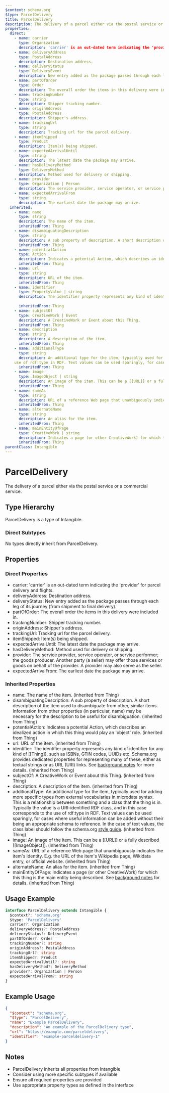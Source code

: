 ```yaml
---
$context: schema.org
$type: ParcelDelivery
title: ParcelDelivery
description: The delivery of a parcel either via the postal service or a commercial service.
properties:
  direct:
    - name: carrier
      type: Organization
      description: 'carrier' is an out-dated term indicating the 'provider' for parcel delivery and flights.
    - name: deliveryAddress
      type: PostalAddress
      description: Destination address.
    - name: deliveryStatus
      type: DeliveryEvent
      description: New entry added as the package passes through each leg of its journey (from shipment to final delivery).
    - name: partOfOrder
      type: Order
      description: The overall order the items in this delivery were included in.
    - name: trackingNumber
      type: string
      description: Shipper tracking number.
    - name: originAddress
      type: PostalAddress
      description: Shipper's address.
    - name: trackingUrl
      type: string
      description: Tracking url for the parcel delivery.
    - name: itemShipped
      type: Product
      description: Item(s) being shipped.
    - name: expectedArrivalUntil
      type: string
      description: The latest date the package may arrive.
    - name: hasDeliveryMethod
      type: DeliveryMethod
      description: Method used for delivery or shipping.
    - name: provider
      type: Organization | Person
      description: The service provider, service operator, or service performer; the goods producer. Another party (a seller) may offer those services or goods on behalf of the provider. A provider may also serve as the seller.
    - name: expectedArrivalFrom
      type: string
      description: The earliest date the package may arrive.
  inherited:
    - name: name
      type: string
      description: The name of the item.
      inheritedFrom: Thing
    - name: disambiguatingDescription
      type: string
      description: A sub property of description. A short description of the item used to disambiguate from other, similar items. Information from other properties (in particular, name) may be necessary for the description to be useful for disambiguation.
      inheritedFrom: Thing
    - name: potentialAction
      type: Action
      description: Indicates a potential Action, which describes an idealized action in which this thing would play an 'object' role.
      inheritedFrom: Thing
    - name: url
      type: string
      description: URL of the item.
      inheritedFrom: Thing
    - name: identifier
      type: PropertyValue | string
      description: The identifier property represents any kind of identifier for any kind of [[Thing]], such as ISBNs, GTIN codes, UUIDs etc. Schema.org provides dedicated properties for representing many of these, either as textual strings or as URL (URI) links. See [background notes](/docs/datamodel.html#identifierBg) for more details.
        
      inheritedFrom: Thing
    - name: subjectOf
      type: CreativeWork | Event
      description: A CreativeWork or Event about this Thing.
      inheritedFrom: Thing
    - name: description
      type: string
      description: A description of the item.
      inheritedFrom: Thing
    - name: additionalType
      type: string
      description: An additional type for the item, typically used for adding more specific types from external vocabularies in microdata syntax. This is a relationship between something and a class that the thing is in. Typically the value is a URI-identified RDF class, and in this case corresponds to the
    use of rdf:type in RDF. Text values can be used sparingly, for cases where useful information can be added without their being an appropriate schema to reference. In the case of text values, the class label should follow the schema.org <a href="https://schema.org/docs/styleguide.html">style guide</a>.
      inheritedFrom: Thing
    - name: image
      type: ImageObject | string
      description: An image of the item. This can be a [[URL]] or a fully described [[ImageObject]].
      inheritedFrom: Thing
    - name: sameAs
      type: string
      description: URL of a reference Web page that unambiguously indicates the item's identity. E.g. the URL of the item's Wikipedia page, Wikidata entry, or official website.
      inheritedFrom: Thing
    - name: alternateName
      type: string
      description: An alias for the item.
      inheritedFrom: Thing
    - name: mainEntityOfPage
      type: CreativeWork | string
      description: Indicates a page (or other CreativeWork) for which this thing is the main entity being described. See [background notes](/docs/datamodel.html#mainEntityBackground) for details.
      inheritedFrom: Thing
parentClass: Intangible
---
```

# ParcelDelivery

The delivery of a parcel either via the postal service or a commercial service.

## Type Hierarchy

ParcelDelivery is a type of Intangible.

### Direct Subtypes

No types directly inherit from ParcelDelivery.

## Properties

### Direct Properties

- carrier: 'carrier' is an out-dated term indicating the 'provider' for parcel delivery and flights.
- deliveryAddress: Destination address.
- deliveryStatus: New entry added as the package passes through each leg of its journey (from shipment to final delivery).
- partOfOrder: The overall order the items in this delivery were included in.
- trackingNumber: Shipper tracking number.
- originAddress: Shipper's address.
- trackingUrl: Tracking url for the parcel delivery.
- itemShipped: Item(s) being shipped.
- expectedArrivalUntil: The latest date the package may arrive.
- hasDeliveryMethod: Method used for delivery or shipping.
- provider: The service provider, service operator, or service performer; the goods producer. Another party (a seller) may offer those services or goods on behalf of the provider. A provider may also serve as the seller.
- expectedArrivalFrom: The earliest date the package may arrive.

### Inherited Properties

- name: The name of the item. (inherited from Thing)
- disambiguatingDescription: A sub property of description. A short description of the item used to disambiguate from other, similar items. Information from other properties (in particular, name) may be necessary for the description to be useful for disambiguation. (inherited from Thing)
- potentialAction: Indicates a potential Action, which describes an idealized action in which this thing would play an 'object' role. (inherited from Thing)
- url: URL of the item. (inherited from Thing)
- identifier: The identifier property represents any kind of identifier for any kind of [[Thing]], such as ISBNs, GTIN codes, UUIDs etc. Schema.org provides dedicated properties for representing many of these, either as textual strings or as URL (URI) links. See [background notes](/docs/datamodel.html#identifierBg) for more details.
         (inherited from Thing)
- subjectOf: A CreativeWork or Event about this Thing. (inherited from Thing)
- description: A description of the item. (inherited from Thing)
- additionalType: An additional type for the item, typically used for adding more specific types from external vocabularies in microdata syntax. This is a relationship between something and a class that the thing is in. Typically the value is a URI-identified RDF class, and in this case corresponds to the
    use of rdf:type in RDF. Text values can be used sparingly, for cases where useful information can be added without their being an appropriate schema to reference. In the case of text values, the class label should follow the schema.org <a href="https://schema.org/docs/styleguide.html">style guide</a>. (inherited from Thing)
- image: An image of the item. This can be a [[URL]] or a fully described [[ImageObject]]. (inherited from Thing)
- sameAs: URL of a reference Web page that unambiguously indicates the item's identity. E.g. the URL of the item's Wikipedia page, Wikidata entry, or official website. (inherited from Thing)
- alternateName: An alias for the item. (inherited from Thing)
- mainEntityOfPage: Indicates a page (or other CreativeWork) for which this thing is the main entity being described. See [background notes](/docs/datamodel.html#mainEntityBackground) for details. (inherited from Thing)

## Usage Example

```typescript
interface ParcelDelivery extends Intangible {
  $context?: 'schema.org'
  $type: 'ParcelDelivery'
  carrier?: Organization
  deliveryAddress?: PostalAddress
  deliveryStatus?: DeliveryEvent
  partOfOrder?: Order
  trackingNumber?: string
  originAddress?: PostalAddress
  trackingUrl?: string
  itemShipped?: Product
  expectedArrivalUntil?: string
  hasDeliveryMethod?: DeliveryMethod
  provider?: Organization | Person
  expectedArrivalFrom?: string
}
```

## Example Usage

```json
{
  "$context": "schema.org",
  "$type": "ParcelDelivery",
  "name": "Example ParcelDelivery",
  "description": "An example of the ParcelDelivery type",
  "url": "https://example.com/parceldelivery",
  "identifier": "example-parceldelivery-1"
}
```

## Notes

- ParcelDelivery inherits all properties from Intangible
- Consider using more specific subtypes if available
- Ensure all required properties are provided
- Use appropriate property types as defined in the interface